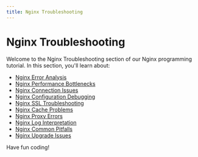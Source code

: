 ```yaml
---
title: Nginx Troubleshooting
---
```


# Nginx Troubleshooting

Welcome to the Nginx Troubleshooting section of our Nginx programming tutorial. In this section, you'll learn about:

- [Nginx Error Analysis](./0-nginx-error-analysis.mdx)
- [Nginx Performance Bottlenecks](./1-nginx-performance-bottlenecks.mdx)
- [Nginx Connection Issues](./2-nginx-connection-issues.mdx)
- [Nginx Configuration Debugging](./3-nginx-configuration-debugging.mdx)
- [Nginx SSL Troubleshooting](./4-nginx-ssl-troubleshooting.mdx)
- [Nginx Cache Problems](./5-nginx-cache-problems.mdx)
- [Nginx Proxy Errors](./6-nginx-proxy-errors.mdx)
- [Nginx Log Interpretation](./7-nginx-log-interpretation.mdx)
- [Nginx Common Pitfalls](./8-nginx-common-pitfalls.mdx)
- [Nginx Upgrade Issues](./9-nginx-upgrade-issues.mdx)

Have fun coding!